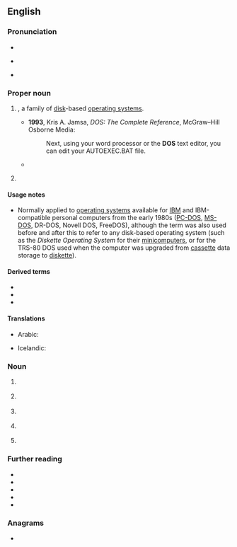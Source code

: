{{also|dos|DoS|dós|dōs|do's|-dos|d'os|d'ô}}
==English==

===Pronunciation===
* {{IPA|en|/dɒs/|/dɔːs/}}
* {{a|Canada}} {{IPA|en|/dɑs/}}
* {{rhymes|en|ɒs|ɔːs|s=1}}

===Proper noun===
{{en-proper noun}}

# {{lb|en|computing|historical}} {{acronym of|en|w:Disk Operating System|nodot=1}}, a family of [[disk]]-based [[operating system]]s.
#: {{cot|en|CP/M}}
#* '''1993''', Kris A. Jamsa, ''DOS: The Complete Reference'', McGraw–Hill Osborne Media:
#*: Next, using your word processor or the '''DOS''' text editor, you can edit your AUTOEXEC.BAT file.
#* {{quote-book|en|year=1993|author=Doug Lowe|title=The Only DOS Book You'll Ever Need|publisher=Mike Murach & Associates Incorporated|isbn=9780911625714|page=95
|passage=One way to do that is to turn the PC off and turn it back on again. Then, the PC performs its self-test and boots '''DOS'''.}}
# {{lb|en|US}} {{initialism of|en|{{w|Department of State}}}}

====Usage notes====
* Normally applied to [[operating system]]s available for [[IBM]] and IBM-compatible personal computers from the early 1980s ([[PC-DOS]], [[MS-DOS]], DR-DOS, Novell DOS, FreeDOS), although the term was also used before and after this to refer to any disk-based operating system (such as the {{w|Data General}} ''Diskette Operating System'' for their [[minicomputer]]s, or for the TRS-80 DOS used when the computer was upgraded from [[cassette]] data storage to [[diskette]]).

====Derived terms====
* {{l|en|DR-DOS}}
* {{l|en|PC-DOS}}
* {{l|en|MS-DOS}}

====Translations====
{{trans-top|Disk Operating System}}
* Arabic: {{t|ar|دوس|m}}
{{trans-mid}}
* Icelandic: {{t|is|diskstýrikerfi|n}}
{{trans-bottom}}

===Noun===
{{en-noun|es}}

# {{lb|en|military}} {{initialism of|en|[[date]] of [[service]]}}
# {{lb|en|military}} {{initialism of|en|[[date]] of [[separation]]}}
# {{lb|en|computing|Internet}} {{init of|en|[[denial]] of [[service]]}}
# {{lb|en|sciences}} {{initialism of|en|density of states}}
# {{lb|en|education}} {{initialism of|en|[[director]] of [[studies]]}}

===Further reading===
* {{pedia}}
* {{pedia|disk operating system}}
* {{pedia|MS-DOS}}
* {{pedia|United States Department of State}}
* {{pedia|density of states}}

===Anagrams===
* {{anagrams|en|a=dos|DSO|OD's|ODS|OSD|SDO|SOD|SoD|dso|ods|sod}}